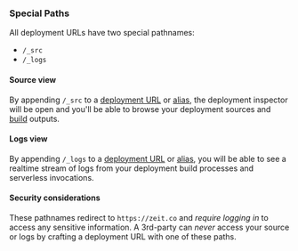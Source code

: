 
### Special Paths
All deployment URLs have two special pathnames:

- `/_src`
- `/_logs`

#### Source view

By appending `/_src` to a [deployment URL](/docs/v2/deployments/concepts/urls) or [alias](/docs/v2/domains-and-aliases/aliasing-a-deployment), the deployment inspector will be open and you'll be able to browse your deployment sources and [build](/docs/v2/deployments/builds) outputs.

#### Logs view

By appending `/_logs` to a [deployment URL](/docs/v2/deployments/concepts/urls) or [alias](/docs/v2/domains-and-aliases/aliasing-a-deployment), you will be able to see a realtime stream of logs from your deployment build processes and serverless invocations.

#### Security considerations

These pathnames redirect to `https://zeit.co` and *require logging in* to access any sensitive information. A 3rd-party can *never* access your source or logs by crafting a deployment URL with one of these paths.
